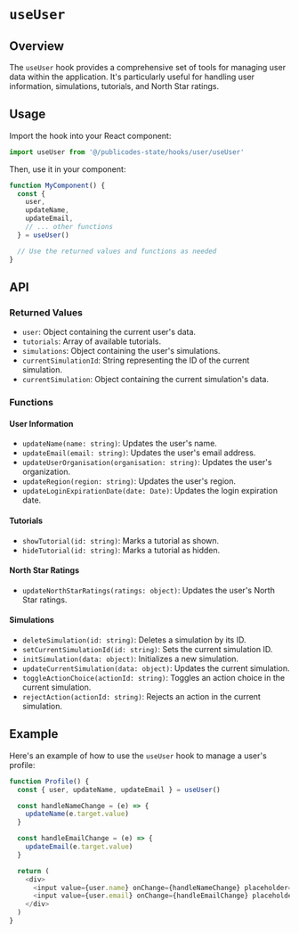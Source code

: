 # `useUser`

## Overview

The `useUser` hook provides a comprehensive set of tools for managing user data within the application. It's particularly useful for handling user information, simulations, tutorials, and North Star ratings.

## Usage

Import the hook into your React component:

```typescript
import useUser from '@/publicodes-state/hooks/user/useUser'
```

Then, use it in your component:

```typescript
function MyComponent() {
  const {
    user,
    updateName,
    updateEmail,
    // ... other functions
  } = useUser()

  // Use the returned values and functions as needed
}
```

## API

### Returned Values

- `user`: Object containing the current user's data.
- `tutorials`: Array of available tutorials.
- `simulations`: Object containing the user's simulations.
- `currentSimulationId`: String representing the ID of the current simulation.
- `currentSimulation`: Object containing the current simulation's data.

### Functions

#### User Information
- `updateName(name: string)`: Updates the user's name.
- `updateEmail(email: string)`: Updates the user's email address.
- `updateUserOrganisation(organisation: string)`: Updates the user's organization.
- `updateRegion(region: string)`: Updates the user's region.
- `updateLoginExpirationDate(date: Date)`: Updates the login expiration date.

#### Tutorials
- `showTutorial(id: string)`: Marks a tutorial as shown.
- `hideTutorial(id: string)`: Marks a tutorial as hidden.

#### North Star Ratings
- `updateNorthStarRatings(ratings: object)`: Updates the user's North Star ratings.

#### Simulations
- `deleteSimulation(id: string)`: Deletes a simulation by its ID.
- `setCurrentSimulationId(id: string)`: Sets the current simulation ID.
- `initSimulation(data: object)`: Initializes a new simulation.
- `updateCurrentSimulation(data: object)`: Updates the current simulation.
- `toggleActionChoice(actionId: string)`: Toggles an action choice in the current simulation.
- `rejectAction(actionId: string)`: Rejects an action in the current simulation.

## Example

Here's an example of how to use the `useUser` hook to manage a user's profile:

```typescript
function Profile() {
  const { user, updateName, updateEmail } = useUser()

  const handleNameChange = (e) => {
    updateName(e.target.value)
  }

  const handleEmailChange = (e) => {
    updateEmail(e.target.value)
  }

  return (
    <div>
      <input value={user.name} onChange={handleNameChange} placeholder="Name" />
      <input value={user.email} onChange={handleEmailChange} placeholder="Email" />
    </div>
  )
}
```
